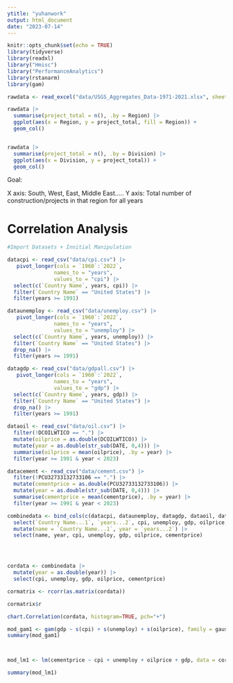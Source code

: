 ```yaml
---
ytitle: "yuhanwork"
output: html_document
date: "2023-07-14"
---
```


```r
knitr::opts_chunk$set(echo = TRUE)
library(tidyverse)
library(readxl)
library("Hmisc")
library("PerformanceAnalytics")
library(rstanarm)
library(gam)
```



```r
rawdata <- read_excel("data/USGS_Aggregates_Data-1971-2021.xlsx", sheet = "Complete_1971_2021")

```

```r
rawdata |>
  summarise(project_total = n(), .by = Region) |>
  ggplot(aes(x = Region, y = project_total, fill = Region)) + 
  geom_col()


rawdata |>
  summarise(project_total = n(), .by = Division) |>
  ggplot(aes(x = Division, y = project_total)) + 
  geom_col()

```

Goal: 

X axis: South, West, East, Middle East.....
Y axis: Total number of construction/projects in that region for all years

# Correlation Analysis

```r

#Import Datasets + Innitial Manipulation

datacpi <- read_csv("data/cpi.csv") |>
   pivot_longer(cols = `1960`:`2022`, 
               names_to = "years",
               values_to = "cpi") |>
  select(c(`Country Name`, years, cpi)) |>
  filter(`Country Name` == "United States") |>
  filter(years >= 1991)

dataunemploy <- read_csv("data/unemploy.csv") |>
   pivot_longer(cols = `1960`:`2022`, 
               names_to = "years",
               values_to = "unemploy") |>
  select(c(`Country Name`, years, unemploy)) |>
  filter(`Country Name` == "United States") |>
  drop_na() |>
  filter(years >= 1991)

datagdp <- read_csv("data/gdpall.csv") |>
   pivot_longer(cols = `1960`:`2022`, 
               names_to = "years",
               values_to = "gdp") |>
  select(c(`Country Name`, years, gdp)) |>
  filter(`Country Name` == "United States") |>
  drop_na() |>
  filter(years >= 1991)

dataoil <- read_csv("data/oil.csv") |>
  filter(!DCOILWTICO == ".") |>
  mutate(oilprice = as.double(DCOILWTICO)) |>
  mutate(year = as.double(str_sub(DATE, 0,4))) |>
  summarise(oilprice = mean(oilprice), .by = year) |>
  filter(year >= 1991 & year < 2023)

datacement <- read_csv("data/cement.csv") |>
  filter(!PCU32733132733106 == ".") |>
  mutate(cementprice = as.double(PCU32733132733106)) |>
  mutate(year = as.double(str_sub(DATE, 0,4))) |>
  summarise(cementprice = mean(cementprice), .by = year) |>
  filter(year >= 1991 & year < 2023)


```


```r

combinedata <- bind_cols(c(datacpi, dataunemploy, datagdp, dataoil, datacement)) |>
  select(`Country Name...1`, `years...2`, cpi, unemploy, gdp, oilprice, cementprice) |>
  mutate(name = `Country Name...1`, year = `years...2`) |>
  select(name, year, cpi, unemploy, gdp, oilprice, cementprice)




cordata <- combinedata |>
  mutate(year = as.double(year)) |>
  select(cpi, unemploy, gdp, oilprice, cementprice) 

cormatrix <- rcorr(as.matrix(cordata))

cormatrix$r


```

```r
chart.Correlation(cordata, histogram=TRUE, pch="+")
```

```r
mod_gam1 <- gam(gdp ~ s(cpi) + s(unemploy) + s(oilprice), family = gaussian, data = cordata, iter = 2000)
summary(mod_gam1)



mod_lm1 <- lm(cementprice ~ cpi + unemploy + oilprice + gdp, data = cordata)

summary(mod_lm1)
```





